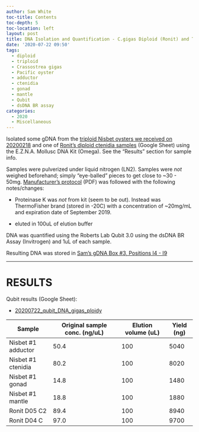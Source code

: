 ```yaml
---
author: Sam White
toc-title: Contents
toc-depth: 5
toc-location: left
layout: post
title: DNA Isolation and Quantification - C.gigas Diploid (Ronit) and Triploid (Nisbet)
date: '2020-07-22 09:50'
tags:
  - diploid
  - triploid
  - Crassostrea gigas
  - Pacific oyster
  - adductor
  - ctenidia
  - gonad
  - mantle
  - Qubit
  - dsDNA BR assay
categories:
  - 2020
  - Miscellaneous
---
```

Isolated some gDNA from the [triploid Nisbet oysters we received on 20200218](https://robertslab.github.io/sams-notebook/posts/2018/2018-02-28-samples-received-triploid-crassostrea-gigas-from-nisbet-oyster-company/) and one of [Ronit's diploid ctenidia samples](https://docs.google.com/spreadsheets/d/1QfEV4wUp3jgChxHhpaYsVswZEem3t3uQATNk4bB_XIU/edit) (Google Sheet) using the E.Z.N.A. Mollusc DNA Kit (Omega). See the "Results" section for sample info.

Samples were pulverized under liquid nitrogen (LN2). Samples were _not_ weighed beforehand; simply "eye-balled" pieces to get close to ~30 - 50mg. [Manufacturer's protocol](https://github.com/RobertsLab/resources/blob/master/protocols/Commercial_Protocols/Omega_Mollusc-DNA-Kit-Combo-May-2013-D3373.pdf) (PDF) was followed with the following notes/changes:

- Proteinase K was _not_ from kit (seem to be out). Instead was ThermoFisher brand (stored in -20C) with a concentration of ~20mg/mL and expiration date of September 2019.

- eluted in 100uL of elution buffer

DNA was quantified using the Roberts Lab Qubit 3.0 using the dsDNA BR Assay (Invitrogen) and 1uL of each sample.

Resulting DNA was stored in [Sam's gDNA Box #3, Positions I4 - I9](https://docs.google.com/spreadsheets/d/1SWzKMKh7LBOgTfvEhJamE6pZFsTpRXY7otzXUC5fZSM/edit?usp=sharing)


---

# RESULTS

Qubit results (Google Sheet):

- [20200722_qubit_DNA_gigas_ploidy](https://docs.google.com/spreadsheets/d/1JhG0lAn9JjFQgJPjq67cOMrtqDT03nQuNSpRR_i7ojU/edit?usp=sharing)


| Sample             | Original sample conc. (ng/uL) | Elution volume (uL) | Yield (ng) |
|--------------------|-------------------------------|---------------------|------------|
| Nisbet #1 adductor | 50.4                          | 100                 | 5040       |
| Nisbet #1 ctenidia | 80.2                          | 100                 | 8020       |
| Nisbet #1 gonad    | 14.8                          | 100                 | 1480       |
| Nisbet #1 mantle   | 18.8                          | 100                 | 1880       |
| Ronit D05 C2       | 89.4                          | 100                 | 8940       |
| Ronit D04 C        | 97.0                          | 100                 | 9700       |
